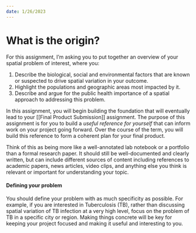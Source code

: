 ```yaml
---
date: 1/26/2023
---
```


# What is the origin?

For this assignment, I'm asking you to put together an overview of your spatial problem of interest, where you:

1. Describe the biological, social and environmental factors that are known or suspected to drive spatial variation in your outcome.
2. Highlight the populations and geographic areas most impacted by it.
3. Describe and argue for the public health importance of a spatial approach to addressing this problem. 

In this assignment, you will begin building the foundation that will eventually lead to your [[Final Product Submission]] assignment. The purpose of this assignment is for you to build a *useful reference for yourself* that can inform work on your project going forward. Over the course of the term, you will build this reference to form a coherent plan for your final product.

Think of this as being more like a well-annotated lab notebook or a portfolio than a formal research paper. It should still be well-documented and clearly written, but can include different sources of content including references to academic papers, news articles, video clips, and anything else you think is relevant or important for understanding your topic.

#### Defining your problem

You should define your problem with as much specificity as possible. For example, if you are interested in Tuberculosis (TB),  rather than discussing spatial variation of TB infection at a very high level, focus on the problem of TB in a specific city or region. Making things concrete will be key for keeping your project focused and making it useful and interesting to you.





